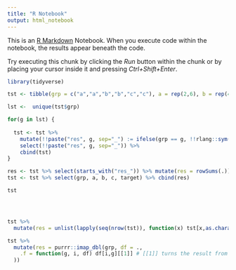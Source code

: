 ```yaml
---
title: "R Notebook"
output: html_notebook
---
```


This is an [R Markdown](http://rmarkdown.rstudio.com) Notebook. When you execute code within the notebook, the results appear beneath the code. 

Try executing this chunk by clicking the *Run* button within the chunk or by placing your cursor inside it and pressing *Ctrl+Shift+Enter*. 

```r


library(tidyverse)

tst <- tibble(grp = c("a","a","b","b","c","c"), a = rep(2,6), b = rep(4,6), c = rep(8,6), target = c(2,2,4,4,8,8), res = rep(0,6))

lst <-  unique(tst$grp)

for(g in lst) {
  
  tst <- tst %>% 
    mutate(!!paste("res", g, sep="_") := ifelse(grp == g, !!rlang::sym(g),0)) %>% 
    select(!!paste("res", g, sep="_")) %>% 
    cbind(tst)
}

res <- tst %>% select(starts_with("res_")) %>% mutate(res = rowSums(.)) %>% select(res)
tst <- tst %>% select(grp, a, b, c, target) %>% cbind(res)

tst





```



```r
tst %>% 
  mutate(res = unlist(lapply(seq(nrow(tst)), function(x) tst[x,as.character(tst$grp[x])])))

tst %>% 
  mutate(res = purrr::imap_dbl(grp, df = ., 
    .f = function(g, i, df) df[i,g][[1]] # [[1]] turns the result from tibble into a double
  )) 



```

